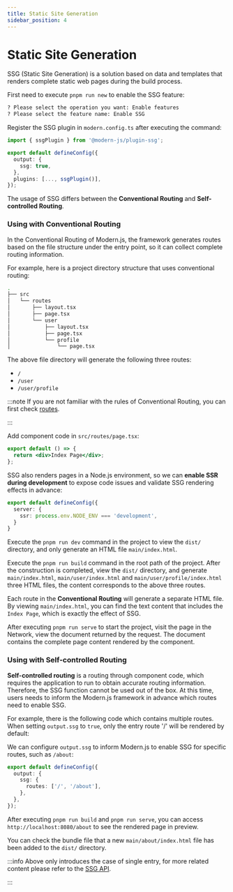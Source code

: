 ```yaml
---
title: Static Site Generation
sidebar_position: 4
---
```


# Static Site Generation

SSG (Static Site Generation) is a solution based on data and templates that renders complete static web pages during the build process.

First need to execute `pnpm run new` to enable the SSG feature:

```bash
? Please select the operation you want: Enable features
? Please select the feature name: Enable SSG
```

Register the SSG plugin in `modern.config.ts` after executing the command:

```ts title="modern.config.ts"
import { ssgPlugin } from '@modern-js/plugin-ssg';

export default defineConfig({
  output: {
    ssg: true,
  },
  plugins: [..., ssgPlugin()],
});
```

The usage of SSG differs between the **Conventional Routing** and **Self-controlled Routing**.

### Using with Conventional Routing

In the Conventional Routing of Modern.js, the framework generates routes based on the file structure under the entry point, so it can collect complete routing information.

For example, here is a project directory structure that uses conventional routing:

```bash
.
├── src
│   └── routes
│       ├── layout.tsx
│       ├── page.tsx
│       └── user
│           ├── layout.tsx
│           ├── page.tsx
│           └── profile
│               └── page.tsx
```

The above file directory will generate the following three routes:

- `/`
- `/user`
- `/user/profile`

:::note
If you are not familiar with the rules of Conventional Routing, you can first check [routes](/guides/basic-features/routes).

:::

Add component code in `src/routes/page.tsx`:

```jsx title="src/routes/page.tsx"
export default () => {
  return <div>Index Page</div>;
};
```

SSG also renders pages in a Node.js environment, so we can **enable SSR during development** to expose code issues and validate SSG rendering effects in advance:

```ts title="modern.config.ts"
export default defineConfig({
  server: {
    ssr: process.env.NODE_ENV === 'development',
  }
}
```

Execute the `pnpm run dev` command in the project to view the `dist/` directory, and only generate an HTML file `main/index.html`.

Execute the `pnpm run build` command in the root path of the project. After the construction is completed, view the `dist/` directory, and generate `main/index.html`, `main/user/index.html` and `main/user/profile/index.html` three HTML files, the content corresponds to the above three routes.

Each route in the **Conventional Routing** will generate a separate HTML file. By viewing `main/index.html`, you can find the text content that includes the `Index Page`, which is exactly the effect of SSG.

After executing `pnpm run serve` to start the project, visit the page in the Network, view the document returned by the request. The document contains the complete page content rendered by the component.

### Using with Self-controlled Routing

**Self-controlled routing** is a routing through component code, which requires the application to run to obtain accurate routing information. Therefore, the SSG function cannot be used out of the box. At this time, users needs to inform the Modern.js framework in advance which routes need to enable SSG.

For example, there is the following code which contains multiple routes. When setting `output.ssg` to `true`, only the entry route '/' will be rendered by default:


<SelfRouteExample />

We can configure `output.ssg` to inform Modern.js to enable SSG for specific routes, such as `/about`:

```ts title="modern.config.ts"
export default defineConfig({
  output: {
    ssg: {
      routes: ['/', '/about'],
    },
  },
});
```

After executing `pnpm run build` and `pnpm run serve`, you can access `http://localhost:8080/about` to see the rendered page in preview.

You can check the bundle file that a new `main/about/index.html` file has been added to the `dist/` directory.

:::info
Above only introduces the case of single entry, for more related content please refer to the [SSG API](/configure/app/output/ssg).

:::
